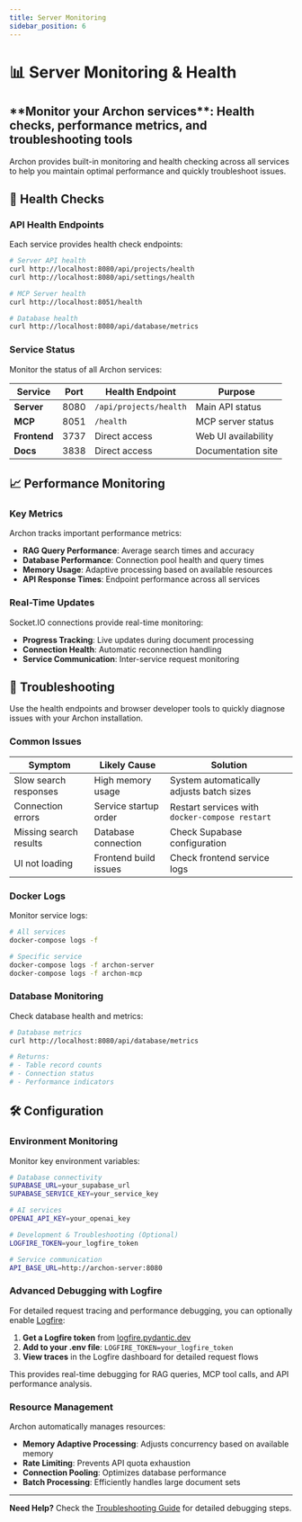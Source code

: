 ```yaml
---
title: Server Monitoring
sidebar_position: 6
---
```



# 📊 Server Monitoring & Health

<div className="hero hero--primary">
  <div className="container">
    <h2 className="hero__subtitle">
      **Monitor your Archon services**: Health checks, performance metrics, and troubleshooting tools
    </h2>
  </div>
</div>

Archon provides built-in monitoring and health checking across all services to help you maintain optimal performance and quickly troubleshoot issues.

## 🏥 Health Checks

### API Health Endpoints

Each service provides health check endpoints:

```bash
# Server API health
curl http://localhost:8080/api/projects/health
curl http://localhost:8080/api/settings/health

# MCP Server health  
curl http://localhost:8051/health

# Database health
curl http://localhost:8080/api/database/metrics
```

### Service Status

Monitor the status of all Archon services:

| Service | Port | Health Endpoint | Purpose |
|---------|------|----------------|---------|
| **Server** | 8080 | `/api/projects/health` | Main API status |
| **MCP** | 8051 | `/health` | MCP server status |
| **Frontend** | 3737 | Direct access | Web UI availability |
| **Docs** | 3838 | Direct access | Documentation site |

## 📈 Performance Monitoring

### Key Metrics

Archon tracks important performance metrics:

- **RAG Query Performance**: Average search times and accuracy
- **Database Performance**: Connection pool health and query times
- **Memory Usage**: Adaptive processing based on available resources
- **API Response Times**: Endpoint performance across all services

### Real-Time Updates

Socket.IO connections provide real-time monitoring:

- **Progress Tracking**: Live updates during document processing
- **Connection Health**: Automatic reconnection handling
- **Service Communication**: Inter-service request monitoring

## 🔧 Troubleshooting

<Admonition type="tip" title="Quick Debugging">
Use the health endpoints and browser developer tools to quickly diagnose issues with your Archon installation.
</Admonition>

### Common Issues

| Symptom | Likely Cause | Solution |
|---------|--------------|----------|
| Slow search responses | High memory usage | System automatically adjusts batch sizes |
| Connection errors | Service startup order | Restart services with `docker-compose restart` |
| Missing search results | Database connection | Check Supabase configuration |
| UI not loading | Frontend build issues | Check frontend service logs |

### Docker Logs

Monitor service logs:

```bash
# All services
docker-compose logs -f

# Specific service
docker-compose logs -f archon-server
docker-compose logs -f archon-mcp
```

### Database Monitoring

Check database health and metrics:

```bash
# Database metrics
curl http://localhost:8080/api/database/metrics

# Returns:
# - Table record counts
# - Connection status
# - Performance indicators
```

## 🛠️ Configuration

### Environment Monitoring

Monitor key environment variables:

```bash
# Database connectivity
SUPABASE_URL=your_supabase_url
SUPABASE_SERVICE_KEY=your_service_key

# AI services
OPENAI_API_KEY=your_openai_key

# Development & Troubleshooting (Optional)
LOGFIRE_TOKEN=your_logfire_token

# Service communication
API_BASE_URL=http://archon-server:8080
```

### Advanced Debugging with Logfire

For detailed request tracing and performance debugging, you can optionally enable [Logfire](https://logfire.pydantic.dev/):

1. **Get a Logfire token** from [logfire.pydantic.dev](https://logfire.pydantic.dev/)
2. **Add to your .env file**: `LOGFIRE_TOKEN=your_logfire_token`
3. **View traces** in the Logfire dashboard for detailed request flows

This provides real-time debugging for RAG queries, MCP tool calls, and API performance analysis.

### Resource Management

Archon automatically manages resources:

- **Memory Adaptive Processing**: Adjusts concurrency based on available memory
- **Rate Limiting**: Prevents API quota exhaustion
- **Connection Pooling**: Optimizes database performance
- **Batch Processing**: Efficiently handles large document sets

---

**Need Help?** Check the [Troubleshooting Guide](./troubleshooting) for detailed debugging steps.